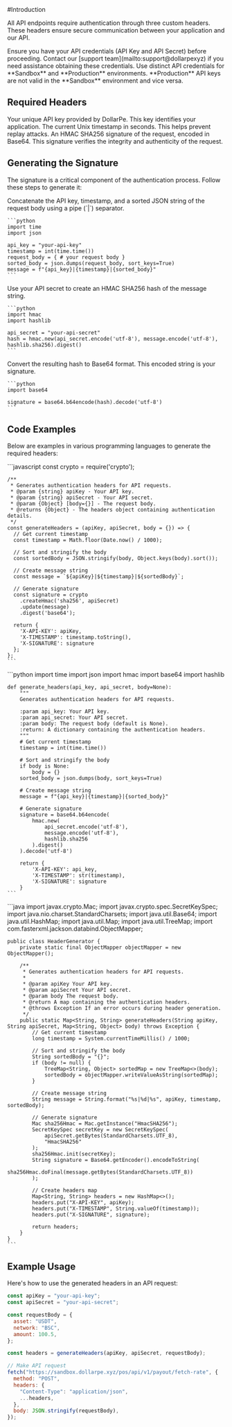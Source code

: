 <Highlight>
  #Introduction
</Highlight>

All API endpoints require authentication through three custom headers. 
These headers ensure secure communication between your application and our API.

<Note>
  Ensure you have your API credentials (API Key and API Secret) before proceeding.  
  Contact our [support team](mailto:support@dollarpexyz) if you need assistance obtaining these credentials.  
</Note>

<Warning>
  Use distinct API credentials for **Sandbox** and **Production** environments.  
  **Production** API keys are not valid in the **Sandbox** environment and vice versa.
</Warning>

## Required Headers

<ResponseField name="X-API-KEY" type="string" required>
  Your unique API key provided by DollarPe. This key identifies your application.
</ResponseField>

<ResponseField name="X-TIMESTAMP" type="integer" required>
  The current Unix timestamp in seconds. This helps prevent replay attacks.
</ResponseField>

<ResponseField name="X-SIGNATURE" type="string" required>
  An HMAC SHA256 signature of the request, encoded in Base64. This signature verifies the integrity and authenticity of the request.
</ResponseField>

## Generating the Signature

The signature is a critical component of the authentication process. Follow these steps to generate it:

<Steps>
  <Step title="Create Message String">
    Concatenate the API key, timestamp, and a sorted JSON string of the request body using a pipe (`|`) separator.

    ```python
    import time
    import json

    api_key = "your-api-key"
    timestamp = int(time.time())
    request_body = { # your request body }
    sorted_body = json.dumps(request_body, sort_keys=True)
    message = f"{api_key}|{timestamp}|{sorted_body}"
    ```
  </Step>
  <Step title="Generate Hash">
    Use your API secret to create an HMAC SHA256 hash of the message string.

    ```python
    import hmac
    import hashlib

    api_secret = "your-api-secret"
    hash = hmac.new(api_secret.encode('utf-8'), message.encode('utf-8'), hashlib.sha256).digest()
    ```
  </Step>
  <Step title="Encode">
    Convert the resulting hash to Base64 format. This encoded string is your signature.

    ```python
    import base64

    signature = base64.b64encode(hash).decode('utf-8')
    ```
  </Step>
</Steps>

## Code Examples

Below are examples in various programming languages to generate the required headers:

<Tabs>
  <Tab title="Node.js">
    ```javascript
    const crypto = require('crypto');

    /**
     * Generates authentication headers for API requests.
     * @param {string} apiKey - Your API key.
     * @param {string} apiSecret - Your API secret.
     * @param {Object} [body={}] - The request body.
     * @returns {Object} - The headers object containing authentication details.
     */
    const generateHeaders = (apiKey, apiSecret, body = {}) => {
      // Get current timestamp
      const timestamp = Math.floor(Date.now() / 1000);

      // Sort and stringify the body
      const sortedBody = JSON.stringify(body, Object.keys(body).sort());

      // Create message string
      const message = `${apiKey}|${timestamp}|${sortedBody}`;

      // Generate signature
      const signature = crypto
        .createHmac('sha256', apiSecret)
        .update(message)
        .digest('base64');

      return {
        'X-API-KEY': apiKey,
        'X-TIMESTAMP': timestamp.toString(),
        'X-SIGNATURE': signature
      };
    };
    ```
  </Tab>
  <Tab title="Python">
    ```python
    import time
    import json
    import hmac
    import base64
    import hashlib

    def generate_headers(api_key, api_secret, body=None):
        """
        Generates authentication headers for API requests.

        :param api_key: Your API key.
        :param api_secret: Your API secret.
        :param body: The request body (default is None).
        :return: A dictionary containing the authentication headers.
        """
        # Get current timestamp
        timestamp = int(time.time())

        # Sort and stringify the body
        if body is None:
            body = {}
        sorted_body = json.dumps(body, sort_keys=True)

        # Create message string
        message = f"{api_key}|{timestamp}|{sorted_body}"

        # Generate signature
        signature = base64.b64encode(
            hmac.new(
                api_secret.encode('utf-8'),
                message.encode('utf-8'),
                hashlib.sha256
            ).digest()
        ).decode('utf-8')

        return {
            'X-API-KEY': api_key,
            'X-TIMESTAMP': str(timestamp),
            'X-SIGNATURE': signature
        }
    ```
  </Tab>
  <Tab title="Java">
    ```java
    import javax.crypto.Mac;
    import javax.crypto.spec.SecretKeySpec;
    import java.nio.charset.StandardCharsets;
    import java.util.Base64;
    import java.util.HashMap;
    import java.util.Map;
    import java.util.TreeMap;
    import com.fasterxml.jackson.databind.ObjectMapper;

    public class HeaderGenerator {
        private static final ObjectMapper objectMapper = new ObjectMapper();

        /**
         * Generates authentication headers for API requests.
         *
         * @param apiKey Your API key.
         * @param apiSecret Your API secret.
         * @param body The request body.
         * @return A map containing the authentication headers.
         * @throws Exception If an error occurs during header generation.
         */
        public static Map<String, String> generateHeaders(String apiKey, String apiSecret, Map<String, Object> body) throws Exception {
            // Get current timestamp
            long timestamp = System.currentTimeMillis() / 1000;

            // Sort and stringify the body
            String sortedBody = "{}";
            if (body != null) {
                TreeMap<String, Object> sortedMap = new TreeMap<>(body);
                sortedBody = objectMapper.writeValueAsString(sortedMap);
            }

            // Create message string
            String message = String.format("%s|%d|%s", apiKey, timestamp, sortedBody);

            // Generate signature
            Mac sha256Hmac = Mac.getInstance("HmacSHA256");
            SecretKeySpec secretKey = new SecretKeySpec(
                apiSecret.getBytes(StandardCharsets.UTF_8), 
                "HmacSHA256"
            );
            sha256Hmac.init(secretKey);
            String signature = Base64.getEncoder().encodeToString(
                sha256Hmac.doFinal(message.getBytes(StandardCharsets.UTF_8))
            );

            // Create headers map
            Map<String, String> headers = new HashMap<>();
            headers.put("X-API-KEY", apiKey);
            headers.put("X-TIMESTAMP", String.valueOf(timestamp));
            headers.put("X-SIGNATURE", signature);

            return headers;
        }
    }
    ```
  </Tab>
</Tabs>

## Example Usage

Here's how to use the generated headers in an API request:

```javascript
const apiKey = "your-api-key";
const apiSecret = "your-api-secret";

const requestBody = {
  asset: "USDT",
  network: "BSC",
  amount: 100.5,
};

const headers = generateHeaders(apiKey, apiSecret, requestBody);

// Make API request
fetch("https://sandbox.dollarpe.xyz/pos/api/v1/payout/fetch-rate", {
  method: "POST",
  headers: {
    "Content-Type": "application/json",
    ...headers,
  },
  body: JSON.stringify(requestBody),
});
```